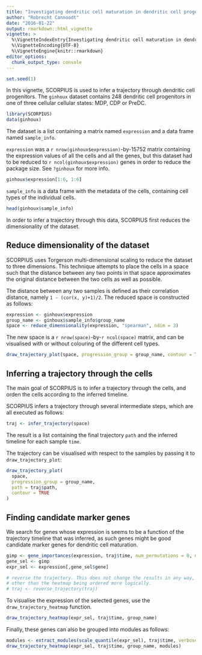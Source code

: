```yaml
---
title: "Investigating dendritic cell maturation in dendritic cell progenitors"
author: "Robrecht Cannoodt"
date: "2016-01-22"
output: rmarkdown::html_vignette
vignette: >
  %\VignetteIndexEntry{Investigating dendritic cell maturation in dendritic cell progenitors}
  %\VignetteEncoding{UTF-8}
  %\VignetteEngine{knitr::rmarkdown}
editor_options: 
  chunk_output_type: console
---
```


<!-- github markdown built using 
rmarkdown::render("vignettes/ginhoux.Rmd", output_format = "github_document")
-->

```r
set.seed(1)
```

In this vignette, SCORPIUS is used to infer a trajectory through dendritic cell progenitors.
The `ginhoux` dataset contains 248 dendritic cell progenitors in one of three cellular cellular states: MDP, CDP or PreDC.

```r
library(SCORPIUS)
data(ginhoux)
```

The dataset is a list containing a matrix named `expression` and a data frame named `sample_info`.

`expression` was a `r nrow(ginhoux$expression)`-by-15752 matrix containing the expression values of all the cells and all the genes, but this dataset had to be reduced to `r ncol(ginhoux$expression)` genes in order to reduce the package size. See `?ginhoux` for more info.
```r
ginhoux$expression[1:6, 1:6]
```

`sample_info` is a data frame with the metadata of the cells, containing cell types of the individual cells.
```r
head(ginhoux$sample_info)
```

In order to infer a trajectory through this data, SCORPIUS first reduces the dimensionality of the dataset.


## Reduce dimensionality of the dataset
SCORPIUS uses Torgerson multi-dimensional scaling to reduce the dataset to three dimensions.
This technique attempts to place the cells in a space such that the distance between any
two points in that space approximates the original distance between the two cells as well as possible.

The distance between any two samples is defined as their correlation distance, namely `1 - (cor(x, y)+1)/2`.
The reduced space is constructed as follows:
```r
expression <- ginhoux$expression
group_name <- ginhoux$sample_info$group_name
space <- reduce_dimensionality(expression, "spearman", ndim = 3)
```

The new space is a `r nrow(space)`-by-`r ncol(space)` matrix, and can be visualised with or without colouring of the
different cell types.
```r
draw_trajectory_plot(space, progression_group = group_name, contour = TRUE)
```


## Inferring a trajectory through the cells
The main goal of SCORPIUS is to infer a trajectory through the cells, and orden the cells according to the inferred timeline.

SCORPIUS infers a trajectory through several intermediate steps, which are all executed as follows:
```r
traj <- infer_trajectory(space)
```


The result is a list containing the final trajectory `path` and the inferred timeline for each sample `time`.

The trajectory can be visualised with respect to the samples by passing it to `draw_trajectory_plot`:
```r
draw_trajectory_plot(
  space, 
  progression_group = group_name,
  path = traj$path,
  contour = TRUE
)
```


## Finding candidate marker genes
We search for genes whose expression is seems to be a function of the trajectory timeline that was inferred, 
as such genes might be good candidate marker genes for dendritic cell maturation.

```r
gimp <- gene_importances(expression, traj$time, num_permutations = 0, num_threads = 8)
gene_sel <- gimp
expr_sel <- expression[,gene_sel$gene]
```

```r
# reverse the trajectory. This does not change the results in any way,
# other than the heatmap being ordered more logically.
# traj <- reverse_trajectory(traj)
```

To visualise the expression of the selected genes, use the `draw_trajectory_heatmap` function.
```r
draw_trajectory_heatmap(expr_sel, traj$time, group_name)
```

Finally, these genes can also be grouped into modules as follows: 
```r
modules <- extract_modules(scale_quantile(expr_sel), traj$time, verbose = FALSE)
draw_trajectory_heatmap(expr_sel, traj$time, group_name, modules)
```